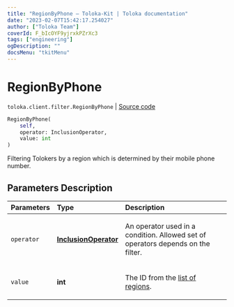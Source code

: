 ```yaml
---
title: "RegionByPhone — Toloka-Kit | Toloka documentation"
date: "2023-02-07T15:42:17.254027"
author: ["Toloka Team"]
coverId: F_bIcOYF9yjrxkPZrXc3
tags: ["engineering"]
ogDescription: ""
docsMenu: "tkitMenu"
---
```


# RegionByPhone
`toloka.client.filter.RegionByPhone` | [Source code](https://github.com/Toloka/toloka-kit/blob/v1.1.3/src/client/filter.py#L485)

```python
RegionByPhone(
    self,
    operator: InclusionOperator,
    value: int
)
```

Filtering Tolokers by a region which is determined by their mobile phone number.

## Parameters Description

| Parameters | Type | Description |
| :----------| :----| :-----------|
`operator`|**[InclusionOperator](/docs-new/toloka-kit/reference/toloka.client.primitives.operators.InclusionOperator)**|<p>An operator used in a condition. Allowed set of operators depends on the filter.</p>
`value`|**int**|<p>The ID from the [list of regions](/docs-new/api/regions).</p>
